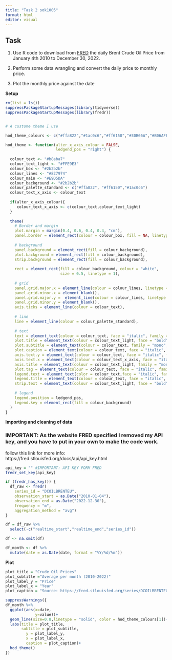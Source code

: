 ```yaml
---
title: "Task 2 sok1005"
format: html
editor: visual
---
```


## Task

1.  Use R code to download from [FRED](https://fred.stlouisfed.org/series/DCOILBRENTEU) the daily Brent Crude Oil Price from January 4th 2010 to December 30, 2022.

2.  Perform some data wrangling and convert the daily price to monthly price.

3.  Plot the monthly price against the date

**Setup**

```r
rm(list = ls())
suppressPackageStartupMessages(library(tidyverse))
suppressPackageStartupMessages(library(fredr))


# A custome theme I use

hod_theme_colours <- c("#ffa822","#1ac0c6","#ff6150","#30B66A","#B06AFF","#FF21E1")

hod_theme <- function(alter_x_axis_colour = FALSE,
                      ledgend_pos = "right") {
  
  colour_text <- "#b8aba7"
  colour_text_light <- "#FFE9E3"
  colour_box <- "#2b2b2b"
  colour_lines <- "#827974"
  colour_main <- "#E9D5DA"
  colour_background <- "#2b2b2b"
  colour_palette_standard <- c("#ffa822", "#ff6150","#1ac0c6")
  colour_text_x_axis <- colour_text
  
  if(alter_x_axis_colour){
     colour_text_x_axis <- c(colour_text,colour_text_light)
  }
    
  theme(
    # Border and margin
    plot.margin = margin(0.4, 0.6, 0.4, 0.4, "cm"),
    panel.border = element_rect(colour = colour_box, fill = NA, linetype = 2),
    
    # background
    panel.background = element_rect(fill = colour_background),
    plot.background = element_rect(fill = colour_background),
    strip.background = element_rect(fill = colour_background),
    
    rect = element_rect(fill = colour_background, colour = "white",
                        size = 0.5, linetype = 1),
    
    # grid
    panel.grid.major.x = element_line(colour = colour_lines, linetype = 5, size = 0.25),
    panel.grid.minor.x = element_blank(),
    panel.grid.major.y =  element_line(colour = colour_lines, linetype = 5, size = 0.25),
    panel.grid.minor.y = element_blank(),
    axis.ticks = element_line(colour = colour_text),
    
    # line
    line = element_line(colour = colour_palette_standard),
    
    # text
    text = element_text(colour = colour_text, face = "italic", family = "mono"),
    plot.title = element_text(colour = colour_text_light, face = "bold", family = "mono"),
    plot.subtitle = element_text(colour = colour_text, family = "mono", hjust = 0.01),
    plot.caption = element_text(colour = colour_text, face = "italic", family = "mono"),
    axis.text.y = element_text(colour = colour_text, face = "italic", family = "mono"),
    axis.text.x = element_text(colour = colour_text_x_axis, face = "italic", family = "mono"),
    axis.title = element_text(colour = colour_text_light, family = "mono"),
    plot.tag = element_text(colour = colour_text, face = "italic", family = "mono"),
    legend.text = element_text(color = colour_text,face = "italic", family = "mono"),
    legend.title = element_text(colour = colour_text, face = "italic", family = "mono"),
    strip.text = element_text(colour = colour_text_light, face = "bold", family = "mono"),
    
    # legend
    legend.position = ledgend_pos,
    legend.key = element_rect(fill = colour_background)
  )
}
```

**Importing and cleaning of data**

### IMPORTANT: As the website FRED specified I removed my API key, and you have to put in your own to make the code work.

follow this link for more info: https://fred.stlouisfed.org/docs/api/api_key.html

```r
api_key = "" #IMPORTANT: API KEY FORM FRED
fredr_set_key(api_key)

if (fredr_has_key()) {
  df_raw <- fredr(
    series_id = "DCOILBRENTEU",
    observation_start = as.Date("2010-01-04"),
    observation_end = as.Date("2022-12-30"),
    frequency = "m",
    aggregation_method = "avg")
}
```

```r
df = df_raw %>%
  select(-c("realtime_start","realtime_end","series_id"))

df <- na.omit(df)
```

```r
df_month <- df %>% 
  mutate(date = as.Date(date, format = "%Y/%d/%m"))
```

**Plot**

```r

plot_title = "Crude Oil Prices"
plot_subtitle ="Average per month (2010-2022)"
plot_label_y = "Price"
plot_label_x = "Year"
plot_caption = "Source: https://fred.stlouisfed.org/series/DCOILBRENTEU (accessed: 19/02/23)"

suppressWarnings({
df_month %>% 
  ggplot(aes(x=date,
             y=value))+
  geom_line(size=0.8,linetype = "solid", color = hod_theme_colours[1])+
  labs(title = plot_title,
       subtitle = plot_subtitle,
         y = plot_label_y,
         x = plot_label_x,
         caption = plot_caption)+
  hod_theme()
})
```
